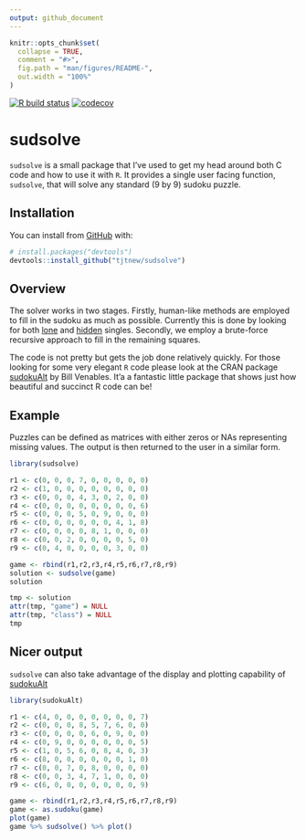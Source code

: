```yaml
---
output: github_document
---
```


<!-- README.md is generated from README.Rmd. Please edit that file -->

```r
knitr::opts_chunk$set(
  collapse = TRUE,
  comment = "#>",
  fig.path = "man/figures/README-",
  out.width = "100%"
)
```

<!-- badges: start -->
[![R build status](https://github.com/tjtnew/sudsolve/workflows/R-CMD-check/badge.svg)](https://github.com/tjtnew/sudsolve/actions)
[![codecov](https://codecov.io/gh/tjtnew/sudsolve/branch/master/graph/badge.svg)](https://codecov.io/gh/tjtnew/sudsolve)
<!-- badges: end -->

# sudsolve
`sudsolve` is a small package that I've used to get my head around both
C code and how to use it with `R`.  It provides a single user facing function,
`sudsolve`, that will solve any standard (9 by 9) sudoku puzzle.  

## Installation
You can install from [GitHub](https://github.com/) with:

``` r
# install.packages("devtools")
devtools::install_github("tjtnew/sudsolve")
```
## Overview
The solver works in two stages.  Firstly, human-like methods are employed to 
fill in the sudoku as much as possible.  Currently this is done by looking for 
both [lone](https://www.learn-sudoku.com/lone-singles.html) and 
[hidden](https://www.learn-sudoku.com/hidden-singles.html) singles.  Secondly,
we employ a brute-force recursive approach to fill in the remaining squares.

The code is not pretty but gets the job done relatively quickly.  For
those looking for some very elegant `R` code please look at the CRAN package 
[sudokuAlt](https://cran.r-project.org/web/packages/sudokuAlt/) by Bill
Venables.  It'a a fantastic little package that shows just how beautiful and
succinct R code can be!

## Example
Puzzles can be defined as matrices with either zeros or NAs representing missing
values.  The output is then returned to the user in a similar form.

```r
library(sudsolve)

r1 <- c(0, 0, 0, 7, 0, 0, 0, 0, 0)
r2 <- c(1, 0, 0, 0, 0, 0, 0, 0, 0)
r3 <- c(0, 0, 0, 4, 3, 0, 2, 0, 0)
r4 <- c(0, 0, 0, 0, 0, 0, 0, 0, 6)
r5 <- c(0, 0, 0, 5, 0, 9, 0, 0, 0)
r6 <- c(0, 0, 0, 0, 0, 0, 4, 1, 8)
r7 <- c(0, 0, 0, 0, 8, 1, 0, 0, 0)
r8 <- c(0, 0, 2, 0, 0, 0, 0, 5, 0)
r9 <- c(0, 4, 0, 0, 0, 0, 3, 0, 0)

game <- rbind(r1,r2,r3,r4,r5,r6,r7,r8,r9)
solution <- sudsolve(game)
solution
```

```r
tmp <- solution
attr(tmp, "game") = NULL
attr(tmp, "class") = NULL
tmp

```

## Nicer output
`sudsolve` can also take advantage of the display and plotting capability 
of [sudokuAlt](https://cran.r-project.org/web/packages/sudokuAlt/)

```r
library(sudokuAlt)

r1 <- c(4, 0, 0, 0, 0, 0, 0, 0, 7)
r2 <- c(0, 0, 0, 8, 5, 7, 6, 0, 0)
r3 <- c(0, 0, 0, 0, 6, 0, 9, 0, 0)
r4 <- c(0, 9, 0, 0, 0, 0, 0, 0, 5)
r5 <- c(1, 0, 5, 6, 0, 8, 4, 0, 3)
r6 <- c(8, 0, 0, 0, 0, 0, 0, 1, 0)
r7 <- c(0, 0, 7, 0, 8, 0, 0, 0, 0)
r8 <- c(0, 0, 3, 4, 7, 1, 0, 0, 0)
r9 <- c(6, 0, 0, 0, 0, 0, 0, 0, 9)

game <- rbind(r1,r2,r3,r4,r5,r6,r7,r8,r9)
game <- as.sudoku(game)
plot(game)
game %>% sudsolve() %>% plot()
```

